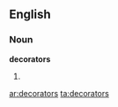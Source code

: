 ==English==
===Noun===
'''decorators'''
# {{plural of|[[decorator]]}}

[[ar:decorators]]
[[ta:decorators]]